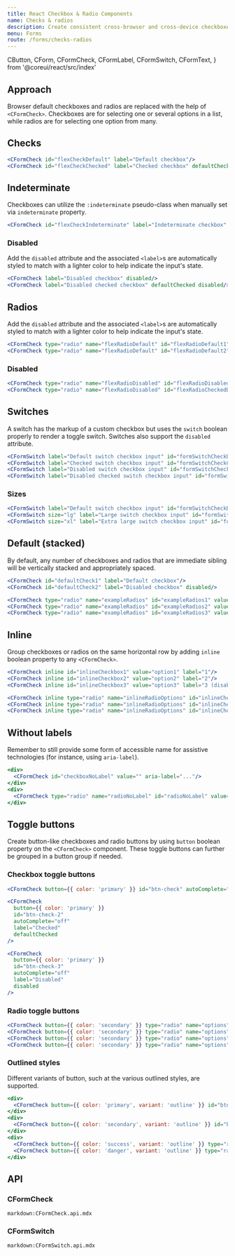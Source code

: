 ```yaml
---
title: React Checkbox & Radio Components
name: Checks & radios
description: Create consistent cross-browser and cross-device checkboxes and radios with our React checkbox, radio, and switch components.
menu: Forms
route: /forms/checks-radios
---
```


  CButton,
  CForm,
  CFormCheck,
  CFormLabel,
  CFormSwitch,
  CFormText,
} from '@coreui/react/src/index'

## Approach

Browser default checkboxes and radios are replaced with the help of `<CFormCheck>`. Checkboxes are for selecting one or several options in a list, while radios are for selecting one option from many.

## Checks

```jsx preview
<CFormCheck id="flexCheckDefault" label="Default checkbox"/>
<CFormCheck id="flexCheckChecked" label="Checked checkbox" defaultChecked />
```

## Indeterminate

Checkboxes can utilize the `:indeterminate` pseudo-class when manually set via `indeterminate` property.

```jsx preview
<CFormCheck id="flexCheckIndeterminate" label="Indeterminate checkbox" indeterminate />
```

### Disabled

Add the `disabled` attribute and the associated `<label>`s are automatically styled to match with a lighter color to help indicate the input's state.

```jsx preview
<CFormCheck label="Disabled checkbox" disabled/>
<CFormCheck label="Disabled checked checkbox" defaultChecked disabled/>
```

## Radios

Add the `disabled` attribute and the associated `<label>`s are automatically styled to match with a lighter color to help indicate the input's state.

```jsx preview
<CFormCheck type="radio" name="flexRadioDefault" id="flexRadioDefault1" label="Default radio"/>
<CFormCheck type="radio" name="flexRadioDefault" id="flexRadioDefault2" label="Checked radio" defaultChecked/>
```

### Disabled

```jsx preview
<CFormCheck type="radio" name="flexRadioDisabled" id="flexRadioDisabled" label="Disabled radio" disabled/>
<CFormCheck type="radio" name="flexRadioDisabled" id="flexRadioCheckedDisabled" label="Disabled checked radio" defaultChecked disabled/>
```

## Switches

A switch has the markup of a custom checkbox but uses the `switch` boolean properly to render a toggle switch. Switches also support the `disabled` attribute.

```jsx preview
<CFormSwitch label="Default switch checkbox input" id="formSwitchCheckDefault"/>
<CFormSwitch label="Checked switch checkbox input" id="formSwitchCheckChecked" defaultChecked/>
<CFormSwitch label="Disabled switch checkbox input" id="formSwitchCheckDisabled" disabled/>
<CFormSwitch label="Disabled checked switch checkbox input" id="formSwitchCheckCheckedDisabled" defaultChecked disabled/>
```

### Sizes

```jsx preview
<CFormSwitch label="Default switch checkbox input" id="formSwitchCheckDefault"/>
<CFormSwitch size="lg" label="Large switch checkbox input" id="formSwitchCheckDefaultLg"/>
<CFormSwitch size="xl" label="Extra large switch checkbox input" id="formSwitchCheckDefaultXL"/>
```

## Default (stacked)

By default, any number of checkboxes and radios that are immediate sibling will be vertically stacked and appropriately spaced.

```jsx preview
<CFormCheck id="defaultCheck1" label="Default checkbox"/>
<CFormCheck id="defaultCheck2" label="Disabled checkbox" disabled/>
```

```jsx preview
<CFormCheck type="radio" name="exampleRadios" id="exampleRadios1" value="option1" label="Default radio" defaultChecked/>
<CFormCheck type="radio" name="exampleRadios" id="exampleRadios2" value="option2" label="Second default radio"/>
<CFormCheck type="radio" name="exampleRadios" id="exampleRadios3" value="option3" label="Disabled radio" disabled/>
```

## Inline

Group checkboxes or radios on the same horizontal row by adding `inline` boolean property to any `<CFormCheck>`.

```jsx preview
<CFormCheck inline id="inlineCheckbox1" value="option1" label="1"/>
<CFormCheck inline id="inlineCheckbox2" value="option2" label="2"/>
<CFormCheck inline id="inlineCheckbox3" value="option3" label="3 (disabled)" disabled/>
```

```jsx preview
<CFormCheck inline type="radio" name="inlineRadioOptions" id="inlineCheckbox1" value="option1" label="1"/>
<CFormCheck inline type="radio" name="inlineRadioOptions" id="inlineCheckbox2" value="option2" label="2"/>
<CFormCheck inline type="radio" name="inlineRadioOptions" id="inlineCheckbox3" value="option3" label="3 (disabled)" disabled/>
```

## Without labels

Remember to still provide some form of accessible name for assistive technologies (for instance, using `aria-label`).

```jsx preview
<div>
  <CFormCheck id="checkboxNoLabel" value="" aria-label="..."/>
</div>
<div>
  <CFormCheck type="radio" name="radioNoLabel" id="radioNoLabel" value="" aria-label="..."/>
</div>
```

## Toggle buttons

Create button-like checkboxes and radio buttons by using `button` boolean property on the `<CFormCheck>` component. These toggle buttons can further be grouped in a button group if needed.

### Checkbox toggle buttons

```jsx preview
<CFormCheck button={{ color: 'primary' }} id="btn-check" autoComplete="off" label="Single toggle" />
```

```jsx preview
<CFormCheck
  button={{ color: 'primary' }}
  id="btn-check-2"
  autoComplete="off"
  label="Checked"
  defaultChecked
/>
```

```jsx preview
<CFormCheck
  button={{ color: 'primary' }}
  id="btn-check-3"
  autoComplete="off"
  label="Disabled"
  disabled
/>
```

### Radio toggle buttons

```jsx preview
<CFormCheck button={{ color: 'secondary' }} type="radio" name="options" id="option1" autoComplete="off" label="Checked" defaultChecked/>
<CFormCheck button={{ color: 'secondary' }} type="radio" name="options" id="option2" autoComplete="off" label="Radio"/>
<CFormCheck button={{ color: 'secondary' }} type="radio" name="options" id="option3" autoComplete="off" label="Radio" disabled/>
<CFormCheck button={{ color: 'secondary' }} type="radio" name="options" id="option4" autoComplete="off" label="Radio"/>
```

### Outlined styles

Different variants of button, such at the various outlined styles, are supported.

```jsx preview
<div>
  <CFormCheck button={{ color: 'primary', variant: 'outline' }} id="btn-check-outlined" autoComplete="off" label="Single toggle"/>
</div>
<div>
  <CFormCheck button={{ color: 'secondary', variant: 'outline' }} id="btn-check-2-outlined" autoComplete="off" label="Checked" defaultChecked/>
</div>
<div>
  <CFormCheck button={{ color: 'success', variant: 'outline' }} type="radio" name="options-outlined" id="success-outlined" autoComplete="off" label="Radio" defaultChecked/>
  <CFormCheck button={{ color: 'danger', variant: 'outline' }} type="radio" name="options-outlined" id="danger-outlined" autoComplete="off" label="Radio"/>
</div>
```

## API

### CFormCheck

`markdown:CFormCheck.api.mdx`

### CFormSwitch

`markdown:CFormSwitch.api.mdx`
